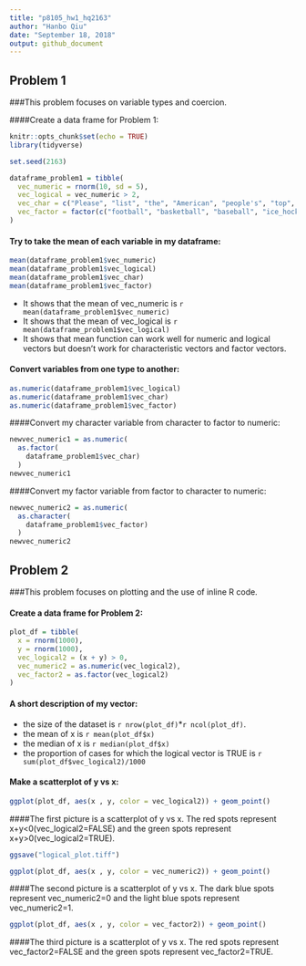 ```yaml
---
title: "p8105_hw1_hq2163"
author: "Hanbo Qiu"
date: "September 18, 2018"
output: github_document
---
```


Problem 1  
-------------------------------------

###This problem focuses on variable types and coercion.

####Create a data frame for Problem 1:

```r
knitr::opts_chunk$set(echo = TRUE)
library(tidyverse)
```

```r
set.seed(2163)

dataframe_problem1 = tibble(
  vec_numeric = rnorm(10, sd = 5),
  vec_logical = vec_numeric > 2,
  vec_char = c("Please", "list", "the", "American", "people's", "top", "four", "most", "popular", "sports"),
  vec_factor = factor(c("football", "basketball", "baseball", "ice_hockey", "football", "basketball", "baseball", "ice_hockey", "football", "basketball"))
)
```
#### Try to take the mean of each variable in my dataframe:

```r
mean(dataframe_problem1$vec_numeric)
mean(dataframe_problem1$vec_logical)
mean(dataframe_problem1$vec_char)
mean(dataframe_problem1$vec_factor)
```

* It shows that the mean of vec_numeric is `r mean(dataframe_problem1$vec_numeric)`
* It shows that the mean of vec_logical is `r mean(dataframe_problem1$vec_logical)`
* It shows that mean function can work well for numeric and logical vectors but doesn't work for    characteristic vectors and factor vectors.

#### Convert variables from one type to another:

```r

as.numeric(dataframe_problem1$vec_logical)
as.numeric(dataframe_problem1$vec_char)
as.numeric(dataframe_problem1$vec_factor)
```

####Convert my character variable from character to factor to numeric:

```r

newvec_numeric1 = as.numeric(
  as.factor(
    dataframe_problem1$vec_char)
  )
newvec_numeric1 
```

####Convert my factor variable from factor to character to numeric:
```r

newvec_numeric2 = as.numeric(
  as.character(
    dataframe_problem1$vec_factor)
  )
newvec_numeric2 
```

Problem 2  
------------------------------------------------------------

###This problem focuses on plotting and the use of inline R code.

#### Create a data frame for Problem 2:

```r
plot_df = tibble(
  x = rnorm(1000),
  y = rnorm(1000),
  vec_logical2 = (x + y) > 0,
  vec_numeric2 = as.numeric(vec_logical2),
  vec_factor2 = as.factor(vec_logical2)
)
```

#### A short description of my vector:

* the size of the dataset is `r nrow(plot_df)`*`r ncol(plot_df)`.
* the mean of x is `r mean(plot_df$x)`
* the median of x is `r median(plot_df$x)`
* the proportion of cases for which the logical vector is TRUE is `r sum(plot_df$vec_logical2)/1000`

#### Make a scatterplot of y vs x:

```r
ggplot(plot_df, aes(x , y, color = vec_logical2)) + geom_point()
```

####The first picture is a scatterplot of y vs x. The red spots represent x+y<0(vec_logical2=FALSE) and the green spots represent x+y>0(vec_logical2=TRUE).

```r
ggsave("logical_plot.tiff")
```

```r
ggplot(plot_df, aes(x , y, color = vec_numeric2)) + geom_point()
```

####The second picture is a scatterplot of y vs x. The dark blue spots represent vec_numeric2=0 and the light blue spots represent vec_numeric2=1.

```r
ggplot(plot_df, aes(x , y, color = vec_factor2)) + geom_point()
```

####The third picture is a scatterplot of y vs x. The red spots represent vec_factor2=FALSE and the green spots represent vec_factor2=TRUE.
